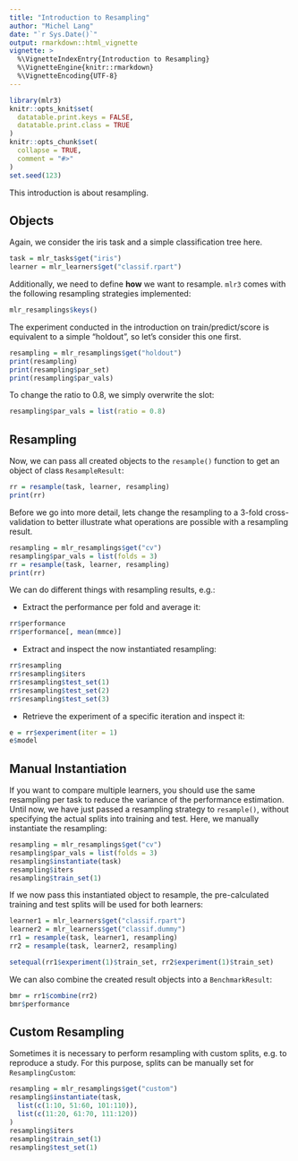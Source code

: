 ```yaml
---
title: "Introduction to Resampling"
author: "Michel Lang"
date: "`r Sys.Date()`"
output: rmarkdown::html_vignette
vignette: >
  %\VignetteIndexEntry{Introduction to Resampling}
  %\VignetteEngine{knitr::rmarkdown}
  %\VignetteEncoding{UTF-8}
---
```


```r
library(mlr3)
knitr::opts_knit$set(
  datatable.print.keys = FALSE,
  datatable.print.class = TRUE
)
knitr::opts_chunk$set(
  collapse = TRUE,
  comment = "#>"
)
set.seed(123)
```

This introduction is about resampling.

## Objects

Again, we consider the iris task and a simple classification tree here.

```r
task = mlr_tasks$get("iris")
learner = mlr_learners$get("classif.rpart")
```

Additionally, we need to define **how** we want to resample. `mlr3` comes with the following resampling strategies implemented:

```r
mlr_resamplings$keys()
```
The experiment conducted in the introduction on train/predict/score is equivalent to a simple "holdout", so let's consider this one first.

```r
resampling = mlr_resamplings$get("holdout")
print(resampling)
print(resampling$par_set)
print(resampling$par_vals)
```
To change the ratio to $0.8$, we simply overwrite the slot:

```r
resampling$par_vals = list(ratio = 0.8)
```

## Resampling

Now, we can pass all created objects to the `resample()` function to get an object of class `ResampleResult`:

```r
rr = resample(task, learner, resampling)
print(rr)
```

Before we go into more detail, lets change the resampling to a 3-fold cross-validation to better illustrate what operations are possible with a resampling result.

```r
resampling = mlr_resamplings$get("cv")
resampling$par_vals = list(folds = 3)
rr = resample(task, learner, resampling)
print(rr)
```

We can do different things with resampling results, e.g.:

* Extract the performance per fold and average it:

```r
rr$performance
rr$performance[, mean(mmce)]
```

* Extract and inspect the now instantiated resampling:

```r
rr$resampling
rr$resampling$iters
rr$resampling$test_set(1)
rr$resampling$test_set(2)
rr$resampling$test_set(3)
```

* Retrieve the experiment of a specific iteration and inspect it:

```r
e = rr$experiment(iter = 1)
e$model
```

## Manual Instantiation

If you want to compare multiple learners, you should use the same resampling per task to reduce the variance of the performance estimation.
Until now, we have just passed a resampling strategy to `resample()`, without specifying the actual splits into training and test.
Here, we manually instantiate the resampling:

```r
resampling = mlr_resamplings$get("cv")
resampling$par_vals = list(folds = 3)
resampling$instantiate(task)
resampling$iters
resampling$train_set(1)
```
If we now pass this instantiated object to resample, the pre-calculated training and test splits will be used for both learners:

```r
learner1 = mlr_learners$get("classif.rpart")
learner2 = mlr_learners$get("classif.dummy")
rr1 = resample(task, learner1, resampling)
rr2 = resample(task, learner2, resampling)

setequal(rr1$experiment(1)$train_set, rr2$experiment(1)$train_set)
```
We can also combine the created result objects into a `BenchmarkResult`:

```r
bmr = rr1$combine(rr2)
bmr$performance
```

## Custom Resampling

Sometimes it is necessary to perform resampling with custom splits, e.g. to reproduce a study.
For this purpose, splits can be manually set for `ResamplingCustom`:

```r
resampling = mlr_resamplings$get("custom")
resampling$instantiate(task,
  list(c(1:10, 51:60, 101:110)),
  list(c(11:20, 61:70, 111:120))
)
resampling$iters
resampling$train_set(1)
resampling$test_set(1)
```
